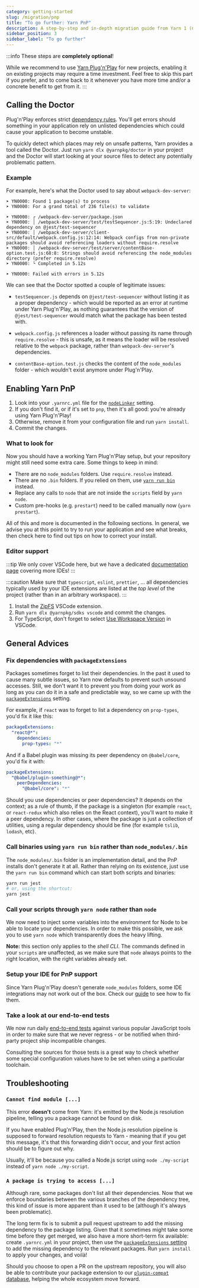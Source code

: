 ```yaml
---
category: getting-started
slug: /migration/pnp
title: "To go further: Yarn PnP"
description: A step-by-step and in-depth migration guide from Yarn 1 (Classic) to Yarn 2 (Berry).
sidebar_position: 3
sidebar_label: "To go further"
---
```


:::info
These steps are **completely optional**!

While we recommend to use [Yarn Plug'n'Play](/features/pnp) for new projects, enabling it on existing projects may require a time investment. Feel free to skip this part if you prefer, and to come back to it whenever you have more time and/or a concrete benefit to get from it.
:::

## Calling the Doctor

Plug'n'Play enforces strict [dependency rules](/advanced/rulebook). You'll get errors should something in your application rely on unlisted dependencies which could cause your application to become unstable.

To quickly detect which places may rely on unsafe patterns, Yarn provides a tool called the Doctor. Just run `yarn dlx @yarnpkg/doctor` in your project and the Doctor will start looking at your source files to detect any potentially problematic pattern.

### Example

For example, here's what the Doctor used to say about `webpack-dev-server`:

```
➤ YN0000: Found 1 package(s) to process
➤ YN0000: For a grand total of 236 file(s) to validate

➤ YN0000: ┌ /webpack-dev-server/package.json
➤ YN0000: │ /webpack-dev-server/test/testSequencer.js:5:19: Undeclared dependency on @jest/test-sequencer
➤ YN0000: │ /webpack-dev-server/client-src/default/webpack.config.js:12:14: Webpack configs from non-private packages should avoid referencing loaders without require.resolve
➤ YN0000: │ /webpack-dev-server/test/server/contentBase-option.test.js:68:8: Strings should avoid referencing the node_modules directory (prefer require.resolve)
➤ YN0000: └ Completed in 5.12s

➤ YN0000: Failed with errors in 5.12s
```

We can see that the Doctor spotted a couple of legitimate issues:

- `testSequencer.js` depends on `@jest/test-sequencer` without listing it as a proper dependency - which would be reported as an error at runtime under Yarn Plug'n'Play, as nothing guarantees that the version of `@jest/test-sequencer` would match what the package has been tested with.

- `webpack.config.js` references a loader without passing its name through `require.resolve` - this is unsafe, as it means the loader will be resolved relative to the `webpack` package, rather than `webpack-dev-server`'s dependencies.

- `contentBase-option.test.js` checks the content of the `node_modules` folder - which wouldn't exist anymore under Plug'n'Play.

## Enabling Yarn PnP

1. Look into your `.yarnrc.yml` file for the [`nodeLinker`](/configuration/yarnrc#nodeLinker) setting.
2. If you don't find it, or if it's set to `pnp`, then it's all good: you're already using Yarn Plug'n'Play!
3. Otherwise, remove it from your configuration file and run `yarn install`.
4. Commit the changes.

### What to look for

Now you should have a working Yarn Plug'n'Play setup, but your repository might still need some extra care. Some things to keep in mind:

- There are no `node_modules` folders. Use `require.resolve` instead.
- There are no `.bin` folders. If you relied on them, use [`yarn run bin`](#call-binaries-using-yarn-run-rather-than-node_modulesbin) instead.
- Replace any calls to `node` that are not inside the `scripts` field by `yarn node`.
- Custom pre-hooks (e.g. `prestart`) need to be called manually now (`yarn prestart`).

All of this and more is documented in the following sections. In general, we advise you at this point to try to run your application and see what breaks, then check here to find out tips on how to correct your install.

### Editor support

:::tip
We only cover VSCode here, but we have a dedicated [documentation page](/getting-started/editor-sdks) covering more IDEs!
:::

:::caution
Make sure that `typescript`, `eslint`, `prettier`, ... all dependencies typically used by your IDE extensions are listed at the *top level* of the project (rather than in an arbitrary workspace).
:::

1. Install the [ZipFS](https://marketplace.visualstudio.com/items?itemName=arcanis.vscode-zipfs) VSCode extension.
2. Run `yarn dlx @yarnpkg/sdks vscode` and commit the changes.
3. For TypeScript, don't forget to select [Use Workspace Version](https://code.visualstudio.com/docs/typescript/typescript-compiling#_using-the-workspace-version-of-typescript) in VSCode.

## General Advices

### Fix dependencies with `packageExtensions`

Packages sometimes forget to list their dependencies. In the past it used to cause many subtle issues, so Yarn now defaults to prevent such unsound accesses. Still, we don't want it to prevent you from doing your work as long as you can do it in a safe and predictable way, so we came up with the [`packageExtensions`](/configuration/yarnrc#packageExtensions) setting.

For example, if `react` was to forget to list a dependency on `prop-types`, you'd fix it like this:

```yaml
packageExtensions:
  "react@*":
    dependencies:
      prop-types: "*"
```

And if a Babel plugin was missing its peer dependency on `@babel/core`, you'd fix it with:

```yaml
packageExtensions:
  "@babel/plugin-something@*":
    peerDependencies:
      "@babel/core": "*"
```

Should you use dependencies or peer dependencies? It depends on the context; as a rule of thumb, if the package is a singleton (for example `react`, or `react-redux` which also relies on the React context), you'll want to make it a peer dependency. In other cases, where the package is just a collection of utilities, using a regular dependency should be fine (for example `tslib`, `lodash`, etc).

### Call binaries using `yarn run bin` rather than `node_modules/.bin`

The `node_modules/.bin` folder is an implementation detail, and the PnP installs don't generate it at all. Rather than relying on its existence, just use the `yarn run bin` command which can start both scripts and binaries:

```bash
yarn run jest
# or, using the shortcut:
yarn jest
```

### Call your scripts through `yarn node` rather than `node`

We now need to inject some variables into the environment for Node to be able to locate your dependencies. In order to make this possible, we ask you to use `yarn node` which transparently does the heavy lifting.

**Note:** this section only applies to the _shell CLI_. The commands defined in your `scripts` are unaffected, as we make sure that `node` always points to the right location, with the right variables already set.

### Setup your IDE for PnP support

Since Yarn Plug'n'Play doesn't generate `node_modules` folders, some IDE integrations may not work out of the box. Check our [guide](/getting-started/editor-sdks) to see how to fix them.

### Take a look at our end-to-end tests

We now run daily [end-to-end tests](https://github.com/yarnpkg/berry#current-status) against various popular JavaScript tools in order to make sure that we never regress - or be notified when third-party project ship incompatible changes.

Consulting the sources for those tests is a great way to check whether some special configuration values have to be set when using a particular toolchain.

## Troubleshooting

### `Cannot find module [...]`

This error **doesn't** come from Yarn: it's emitted by the Node.js resolution pipeline, telling you a package cannot be found on disk.

If you have enabled Plug'n'Play, then the Node.js resolution pipeline is supposed to forward resolution requests to Yarn - meaning that if you get this message, it's that this forwarding didn't occur, and your first action should be to figure out why.

Usually, it'll be because you called a Node.js script using `node ./my-script` instead of `yarn node ./my-script`.

### `A package is trying to access [...]`

Although rare, some packages don't list all their dependencies. Now that we enforce boundaries between the various branches of the dependency tree, this kind of issue is more apparent than it used to be (although it's always been problematic).

The long term fix is to submit a pull request upstream to add the missing dependency to the package listing. Given that it sometimes might take some time before they get merged, we also have a more short-term fix available: create `.yarnrc.yml` in your project, then use the [`packageExtensions` setting](#fix-dependencies-with-packageextensions) to add the missing dependency to the relevant packages. Run `yarn install` to apply your changes, and voilà!

Should you choose to open a PR on the upstream repository, you will also be able to contribute your package extension to our [`plugin-compat` database](https://github.com/yarnpkg/berry/blob/master/packages/plugin-compat/sources/extensions.ts), helping the whole ecosystem move forward.
